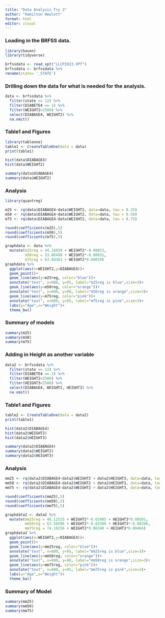 ```yaml
---
title: "Data Analysis Try 2"
author: "Hamilton Hewlett"
format: html
editor: visual
---
```


### Loading in the BRFSS data.

```r
library(haven)
library(tidyverse)

brfssdata <- read_xpt("LLCP2023.XPT")
brfssdata <- brfssdata %>%
rename(state= '_STATE')
```

### Drilling down the data for what is needed for the analysis.

```r
data <- brfssdata %>%
  filter(state == 12) %>%
  filter(DIABETE4 == 1) %>%
  filter(WEIGHT2<2500) %>%
  select(DIABAGE4, WEIGHT2) %>%
  na.omit()
```

### Table1 and Figures

```r
library(tableone)
table1 <- CreateTableOne(data = data)
print(table1)

hist(data$DIABAGE4)
hist(data$WEIGHT2)

summary(data$DIABAGE4)
summary(data$WEIGHT2)
```

### Analysis

```r
library(quantreg)

m25 <- rq(data$DIABAGE4~data$WEIGHT2, data=data, tau = 0.25)
m50 <- rq(data$DIABAGE4~data$WEIGHT2, data=data, tau = 0.50)
m75 <- rq(data$DIABAGE4~data$WEIGHT2, data=data, tau = 0.75)

round(coefficients(m25),5)
round(coefficients(m50),5)
round(coefficients(m75),5)

graphdata <- data %>%
  mutate(m25reg = 44.14939 + WEIGHT2*-0.00053,
         m50reg = 53.06498 + WEIGHT2*-0.00031,
         m75reg = 63.98363 + WEIGHT2*0.00010)
graphdata %>%
  ggplot(aes(x=WEIGHT2,y=DIABAGE4))+
  geom_point()+
  geom_line(aes(y=m25reg, color="blue"))+
  annotate("text", x=600, y=95, label="m25reg is blue",size=3)+
  geom_line(aes(y=m50reg, color="orange"))+
  annotate("text", x=600, y=90, label="m50reg is orange",size=3)+
  geom_line(aes(y=m75reg, color="pink"))+
  annotate("text", x=600, y=85, label="m75reg is pink",size=3)+
  labs(y="Age",x="Weight")+
  theme_bw()
```

### Summary of models

```r
summary(m25)
summary(m50)
summary(m75)
```

### Adding in Height as another variable

```r
data2 <- brfssdata %>%
  filter(state == 12) %>%
  filter(DIABETE4 == 1) %>%
  filter(WEIGHT2<2500) %>%
  filter(HEIGHT3<2500) %>%
  select(DIABAGE4, WEIGHT2, HEIGHT3) %>%
  na.omit()
```

### Table1 and Figures

```r
table2 <- CreateTableOne(data = data2)
print(table1)

hist(data2$DIABAGE4)
hist(data2$WEIGHT2)
hist(data2$HEIGHT3)

summary(data2$DIABAGE4)
summary(data2$WEIGHT2)
summary(data2$HEIGHT3)
```

### Analysis

```r
mm25 <- rq(data2$DIABAGE4~data2$WEIGHT2 + data2$HEIGHT3, data=data, tau = 0.25)
mm50 <- rq(data2$DIABAGE4~data2$WEIGHT2 + data2$HEIGHT3, data=data, tau = 0.50)
mm75 <- rq(data2$DIABAGE4~data2$WEIGHT2 + data2$HEIGHT3, data=data, tau = 0.75)

round(coefficients(mm25),5)
round(coefficients(mm50),5)
round(coefficients(mm75),5)

graphdata2 <- data2 %>%
  mutate(mm25reg = 46.12525 + WEIGHT2*-0.02405 + HEIGHT3*0.00501,
         mm50reg = 63.50396 + WEIGHT2*-0.04386 + HEIGHT3*-0.00296,
         mm75reg = 74.10256 + WEIGHT2*0.06340 + HEIGHT3*0.00466)
graphdata2 %>%
  ggplot(aes(x=WEIGHT2,y=DIABAGE4))+
  geom_point()+
  geom_line(aes(y=mm25reg, color="blue"))+
  annotate("text", x=600, y=95, label="mm25reg is blue",size=3)+
  geom_line(aes(y=mm50reg, color="orange"))+
  annotate("text", x=600, y=90, label="mm50reg is orange",size=3)+
  geom_line(aes(y=mm75reg, color="pink"))+
  annotate("text", x=600, y=85, label="mm75reg is pink",size=3)+
  labs(y="Age",x="Weight")+
  theme_bw()
```

### Summary of Model

```r
summary(mm25)
summary(mm50)
summary(mm75)
```
